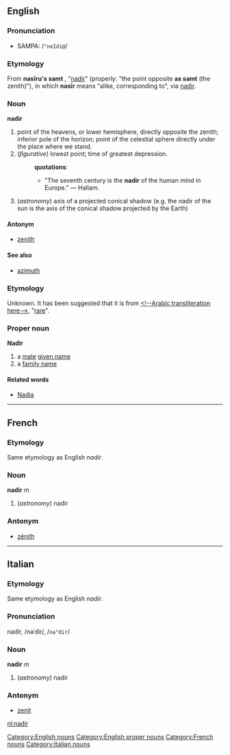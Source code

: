 ==English==
===Pronunciation===
*SAMPA: /<tt>"neIdi@</tt>/
===Etymology===
From {{Arab.}} '''nas&#299;ru's samt'''<!--should be transliterated to Arabic-->, "[[nadir]]" (properly: "the point opposite '''as samt'''<!--should be transliterated to Arabic--> (the zenith)"), in which '''nas&#299;r'''<!--should be transliterated to Arabic--> means "alike, corresponding to", via {{ML.}} [[nadir]].

{{etystub}}
===Noun===
[[Category:English nouns]]
'''nadir'''
#point of the heavens, or lower hemisphere, directly opposite the zenith; inferior pole of the horizon; point of the celestial sphere directly under the place where we stand.
#(''figurative'') lowest point; time of greatest depression.
#:'''quotations''':
#:*"The seventh century is the '''nadir''' of the human mind in Europe." &mdash; Hallam.
#(''astronomy'') axis of a projected conical shadow (e.g. the nadir of the sun is the axis of the conical shadow projected by the Earth)
====Antonym====
*[[zenith]]

====See also====
* [[azimuth]]

===Etymology===
Unknown.  It has been suggested that it is from {{Arab.}} [[<!--Arabic transliteration here-->]], "[[rare]]".

{{etystub}}
===Proper noun===
[[Category:English proper nouns]]
'''Nadir'''
# a [[male]] [[given name]]
# a [[family name]]

====Related words====
* [[Nadia]]

----

==French==
===Etymology===
Same etymology as English ''nadir''.
===Noun===
[[Category:French nouns]]
'''nadir''' ''m''

# (''astronomy'') nadir

===Antonym===
*[[zénith]]

----

==Italian==
===Etymology===
Same etymology as English ''nadir''.
===Pronunciation===
nadìr, /naˈdir/, /<tt>na"dir</tt>/
===Noun===
[[Category:Italian nouns]]
'''nadir''' ''m''

# (''astronomy'') nadir

===Antonym===
*[[zenit]]

[[nl:nadir]]